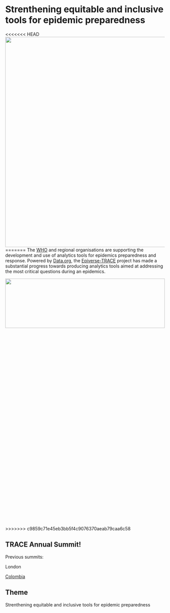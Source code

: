 # Strenthening equitable and inclusive tools for epidemic preparedness

<<<<<<< HEAD
![](images/clipboard-2051153875.png){fig-align="center" width="663"}
=======
The [WHO]() and regional organisations are supporting the development and use of analytics tools for epidemics preparedness and response. Powered by [Data.org](), the [Epiverse-TRACE]() project has made a substantial progress towards producing analytics tools aimed at addressing the most critical questions during an epidemics. 

![](./images/MRCG_Trace_Team.png){fig-align="center" width=100% height=20%}
>>>>>>> c9859c71e45eb3bb5f4c9076370aeab79caa6c58

## TRACE Annual Summit!



Previous summits:

London

[Colombia](https://zenodo.org/records/10932686)

## Theme

Strenthening equitable and inclusive tools for epidemic preparedness
